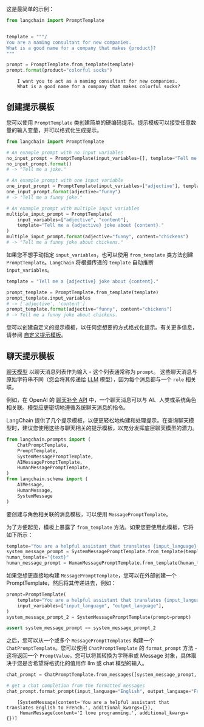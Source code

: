 这是最简单的示例：

```python
from langchain import PromptTemplate


template = """/
You are a naming consultant for new companies.
What is a good name for a company that makes {product}?
"""

prompt = PromptTemplate.from_template(template)
prompt.format(product="colorful socks")
```

<CodeOutputBlock lang="python">

```
    I want you to act as a naming consultant for new companies.
    What is a good name for a company that makes colorful socks?
```

</CodeOutputBlock>


## 创建提示模板

您可以使用 `PromptTemplate` 类创建简单的硬编码提示。提示模板可以接受任意数量的输入变量，并可以格式化生成提示。


```python
from langchain import PromptTemplate

# An example prompt with no input variables
no_input_prompt = PromptTemplate(input_variables=[], template="Tell me a joke.")
no_input_prompt.format()
# -> "Tell me a joke."

# An example prompt with one input variable
one_input_prompt = PromptTemplate(input_variables=["adjective"], template="Tell me a {adjective} joke.")
one_input_prompt.format(adjective="funny")
# -> "Tell me a funny joke."

# An example prompt with multiple input variables
multiple_input_prompt = PromptTemplate(
    input_variables=["adjective", "content"], 
    template="Tell me a {adjective} joke about {content}."
)
multiple_input_prompt.format(adjective="funny", content="chickens")
# -> "Tell me a funny joke about chickens."
```

如果您不想手动指定 `input_variables`，也可以使用 `from_template` 类方法创建 `PromptTemplate`。`LangChain` 将根据传递的 `template` 自动推断 `input_variables`。

```python
template = "Tell me a {adjective} joke about {content}."

prompt_template = PromptTemplate.from_template(template)
prompt_template.input_variables
# -> ['adjective', 'content']
prompt_template.format(adjective="funny", content="chickens")
# -> Tell me a funny joke about chickens.
```

您可以创建自定义的提示模板，以任何您想要的方式格式化提示。有关更多信息，请参阅 [自定义提示模板](./custom_prompt_template.html)。


<!-- TODO(shreya): Add link to Jinja -->

## 聊天提示模板

[聊天模型](../models/chat) 以聊天消息列表作为输入 - 这个列表通常称为 `prompt`。
这些聊天消息与原始字符串不同（您会将其传递给 [LLM](/docs/modules/model_io/models/llms) 模型），因为每个消息都与一个 `role` 相关联。

例如，在 OpenAI 的 [聊天补全 API](https://platform.openai.com/docs/guides/chat/introduction) 中，一个聊天消息可以与 AI、人类或系统角色相关联。模型应更密切地遵循系统聊天消息的指令。

LangChain 提供了几个提示模板，以便更轻松地构建和处理提示。在查询聊天模型时，建议您使用这些与聊天相关的提示模板，以充分发挥底层聊天模型的潜力。


<!-- WARNING: THIS FILE WAS AUTOGENERATED! DO NOT EDIT! Instead, edit the notebook w/the location & name as this file. -->


```python
from langchain.prompts import (
    ChatPromptTemplate,
    PromptTemplate,
    SystemMessagePromptTemplate,
    AIMessagePromptTemplate,
    HumanMessagePromptTemplate,
)
from langchain.schema import (
    AIMessage,
    HumanMessage,
    SystemMessage
)
```

要创建与角色相关联的消息模板，可以使用 `MessagePromptTemplate`。

为了方便起见，模板上暴露了 `from_template` 方法。如果您要使用此模板，它将如下所示：


```python
template="You are a helpful assistant that translates {input_language} to {output_language}."
system_message_prompt = SystemMessagePromptTemplate.from_template(template)
human_template="{text}"
human_message_prompt = HumanMessagePromptTemplate.from_template(human_template)
```

如果您想更直接地构建 `MessagePromptTemplate`，您可以在外部创建一个 PromptTemplate，然后将其传递进去，例如：


```python
prompt=PromptTemplate(
    template="You are a helpful assistant that translates {input_language} to {output_language}.",
    input_variables=["input_language", "output_language"],
)
system_message_prompt_2 = SystemMessagePromptTemplate(prompt=prompt)

assert system_message_prompt == system_message_prompt_2
```

之后，您可以从一个或多个 `MessagePromptTemplates` 构建一个 `ChatPromptTemplate`。您可以使用 `ChatPromptTemplate` 的 `format_prompt` 方法 - 这将返回一个 `PromptValue`，您可以将其转换为字符串或 Message 对象，具体取决于您是否希望将格式化的值用作 llm 或 chat 模型的输入。


```python
chat_prompt = ChatPromptTemplate.from_messages([system_message_prompt, human_message_prompt])

# get a chat completion from the formatted messages
chat_prompt.format_prompt(input_language="English", output_language="French", text="I love programming.").to_messages()
```

<CodeOutputBlock lang="python">

```
    [SystemMessage(content='You are a helpful assistant that translates English to French.', additional_kwargs={}),
     HumanMessage(content='I love programming.', additional_kwargs={})]
```

</CodeOutputBlock>
